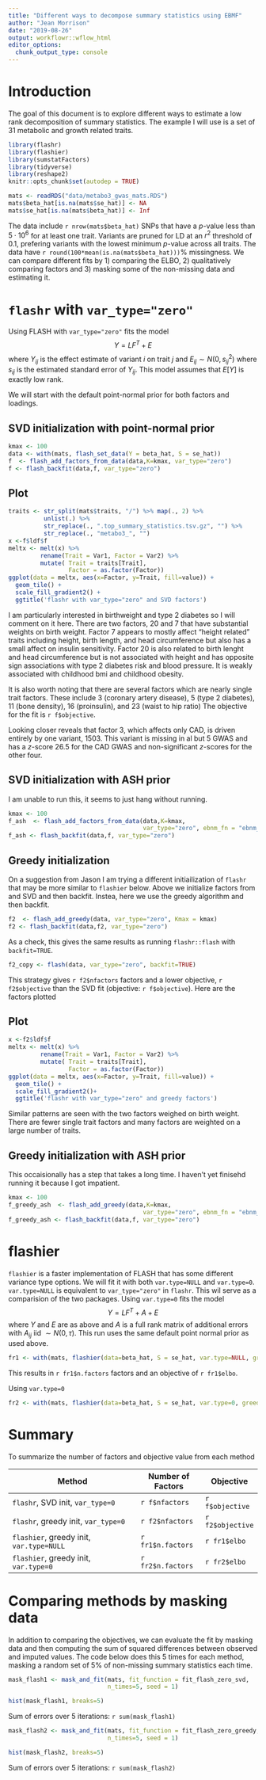 ```yaml
---
title: "Different ways to decompose summary statistics using EBMF"
author: "Jean Morrison"
date: "2019-08-26"
output: workflowr::wflow_html
editor_options:
  chunk_output_type: console
---
```


# Introduction

The goal of this document is to explore different ways to estimate a low rank decomposition of summary statistics. The example I will use is a set of 31 metabolic and growth related traits.


```r
library(flashr)
library(flashier)
library(sumstatFactors)
library(tidyverse)
library(reshape2)
knitr::opts_chunk$set(autodep = TRUE)
```


```r
mats <- readRDS("data/metabo3_gwas_mats.RDS")
mats$beta_hat[is.na(mats$se_hat)] <- NA
mats$se_hat[is.na(mats$beta_hat)] <- Inf
```

The data include `r nrow(mats$beta_hat)` SNPs that have a $p$-value less than $5 \cdot 10^{6}$ for at least one trait. Variants are pruned for LD at an $r^2$ threshold of 0.1, prefering variants with the lowest minimum $p$-value across all traits. The data have `r round(100*mean(is.na(mats$beta_hat)))`% missingness. We can compare different fits by 1) comparing the ELBO, 2) qualitatively comparing factors and 3) masking some of the non-missing data and estimating it. 

# `flashr` with `var_type="zero"`


Using FLASH with `var_type="zero"` fits the model
$$
Y = LF^T + E
$$
where $Y_{ij}$ is the effect estimate of variant $i$ on trait $j$ and $E_{ij} \sim N(0, s_{ij}^2)$ where $s_{ij}$ is the estimated standard error of $Y_{ij}$. This model assumes that $E[Y]$ is exactly low rank. 

We will start with the default point-normal prior for both factors and loadings. 

## SVD initialization with point-normal prior

```r
kmax <- 100
data <- with(mats, flash_set_data(Y = beta_hat, S = se_hat))
f  <- flash_add_factors_from_data(data,K=kmax, var_type="zero") 
f <- flash_backfit(data,f, var_type="zero") 
```

## Plot

```r
traits <- str_split(mats$traits, "/") %>% map(., 2) %>% 
          unlist(.) %>%
          str_replace(., ".top_summary_statistics.tsv.gz", "") %>%
          str_replace(., "metabo3_", "")
x <-f$ldf$f
meltx <- melt(x) %>%
         rename(Trait = Var1, Factor = Var2) %>%
         mutate( Trait = traits[Trait], 
                 Factor = as.factor(Factor))
ggplot(data = meltx, aes(x=Factor, y=Trait, fill=value)) + 
  geom_tile() + 
  scale_fill_gradient2() + 
  ggtitle('flashr with var_type="zero" and SVD factors')
```

I am particularly interested in birthweight and type 2 diabetes so I will comment on it here. There are two factors, 20 and 7 that have substantial weights on birth weight. Factor 7 appears to mostly affect "height related" traits including height, birth length, and head circumference but also has a small affect on insulin sensitivity. Factor 20 is also related to birth lenght and head circumference but is not associated with height and has opposite sign associations with type 2 diabetes risk and blood pressure. 
It is weakly associated with childhood bmi and childhood obesity. 

It is also worth noting that there are several factors which are nearly single trait factors. These include 
3 (coronary artery disease), 5 (type 2 diabetes), 11 (bone density), 16 (proinsulin), and 23 (waist to hip ratio)
 The objective for the fit is `r f$objective`. 
 
 Looking closer reveals that factor 3, which affects only CAD, is driven entirely by one variant, 1503. This variant is missing in al but 5 GWAS and has a $z$-score 26.5 for the CAD GWAS and non-significant $z$-scores for the other four. 
 
## SVD initialization with ASH prior

I am unable to run this, it seems to just hang without running. 

```r
kmax <- 100
f_ash  <- flash_add_factors_from_data(data,K=kmax, 
                                      var_type="zero", ebnm_fn = "ebnm_ash")
f_ash <- flash_backfit(data,f, var_type="zero") 
```



## Greedy initialization

On a suggestion from Jason I am trying a different initiailization of `flashr` that may be more similar to `flashier` below. Above we initialize factors from and SVD and then backfit. Instea, here we use the greedy algorithm and then backfit.

```r

f2  <- flash_add_greedy(data, var_type="zero", Kmax = kmax)
f2 <- flash_backfit(data,f2, var_type="zero")
```

As a check, this gives the same results as running `flashr::flash` with `backfit=TRUE`. 
```r
f2_copy <- flash(data, var_type="zero", backfit=TRUE)
```

This strategy gives `r f2$nfactors` factors and a lower objective, `r f2$objective` than the SVD fit (objective: `r f$objective`). Here are the factors plotted

## Plot

```r

x <-f2$ldf$f
meltx <- melt(x) %>%
         rename(Trait = Var1, Factor = Var2) %>%
         mutate( Trait = traits[Trait], 
                 Factor = as.factor(Factor))
ggplot(data = meltx, aes(x=Factor, y=Trait, fill=value)) + 
  geom_tile() + 
  scale_fill_gradient2()+ 
  ggtitle('flashr with var_type="zero" and greedy factors')
```

Similar patterns are seen with the two factors weighed on birth weight. There are fewer single trait factors and many factors are weighted on a large number of traits. 


## Greedy initialization with ASH prior

This occaisionally has a step that takes a long time. I haven't yet finisehd running it because I got impatient. 

```r
kmax <- 100
f_greedy_ash  <- flash_add_greedy(data,K=kmax, 
                                      var_type="zero", ebnm_fn = "ebnm_ash")
f_greedy_ash <- flash_backfit(data,f, var_type="zero") 
```



# flashier

`flashier` is a faster implementation of FLASH that has some different variance type options. We will fit it with both `var.type=NULL` and `var.type=0`. `var.type=NULL` is equivalent to `var_type="zero"` in `flashr`. This wil serve as a comparision of the two packages. Using `var.type=0` fits the model 
$$
Y = LF^T + A + E
$$
where $Y$ and $E$ are as above and $A$ is a full rank matrix of additional errors with $A_{ij}$ iid $\sim N(0, \tau)$. This run uses the same default point normal prior as used above. 

```r
fr1 <- with(mats, flashier(data=beta_hat, S = se_hat, var.type=NULL, greedy.Kmax = 100, init.tol=1e-4, fit = "full", verbose.lvl=3))
```

This results in `r fr1$n.factors` factors and an objective of `r fr1$elbo`. 


Using `var.type=0`
```r
fr2 <- with(mats, flashier(data=beta_hat, S = se_hat, var.type=0, greedy.Kmax = 100, init.tol=1e-4, fit = "full", verbose.lvl=3))
```

# Summary

To summarize the number of factors and objective value from each method



Method                                  |  Number of Factors | Objective
----------------------------------------|--------------------|---------------
`flashr`,  SVD init, `var_type=0`       | `r f$nfactors`     | `r f$objective`
`flashr`, greedy init, `var_type=0`     | `r f2$nfactors`     | `r f2$objective`
`flashier`, greedy init, `var.type=NULL`| `r fr1$n.factors`  | `r fr1$elbo`
`flashier`, greedy init, `var.type=0`   | `r fr2$n.factors`  | `r fr2$elbo`


# Comparing methods by masking data

In addition to comparing the objectives, we can evaluate the fit by masking data and then computing the sum of squared differences between observed and imputed values. The code below does this 5 times for each method, masking a random set of 5\% of non-missing summary statistics each time.

```r
mask_flash1 <- mask_and_fit(mats, fit_function = fit_flash_zero_svd, 
                            n_times=5, seed = 1)
```

```r
hist(mask_flash1, breaks=5)
```
Sum of errors over 5 iterations: `r sum(mask_flash1)`


```r
mask_flash2 <- mask_and_fit(mats, fit_function = fit_flash_zero_greedy, 
                            n_times=5, seed = 1)
```

```r
hist(mask_flash2, breaks=5)
```
Sum of errors over 5 iterations: `r sum(mask_flash2)`

